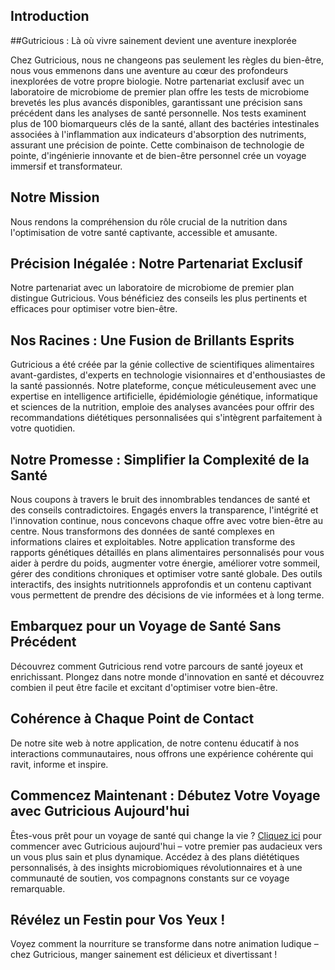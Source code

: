 ## Introduction

##Gutricious : Là où vivre sainement devient une aventure inexplorée

Chez Gutricious, nous ne changeons pas seulement les règles du bien-être, nous vous emmenons dans une aventure au cœur des profondeurs inexplorées de votre propre biologie. Notre partenariat exclusif avec un laboratoire de microbiome de premier plan offre les tests de microbiome brevetés les plus avancés disponibles, garantissant une précision sans précédent dans les analyses de santé personnelle. Nos tests examinent plus de 100 biomarqueurs clés de la santé, allant des bactéries intestinales associées à l'inflammation aux indicateurs d'absorption des nutriments, assurant une précision de pointe. Cette combinaison de technologie de pointe, d'ingénierie innovante et de bien-être personnel crée un voyage immersif et transformateur.

## Notre Mission

Nous rendons la compréhension du rôle crucial de la nutrition dans l'optimisation de votre santé captivante, accessible et amusante.

## Précision Inégalée : Notre Partenariat Exclusif

Notre partenariat avec un laboratoire de microbiome de premier plan distingue Gutricious. Vous bénéficiez des conseils les plus pertinents et efficaces pour optimiser votre bien-être.

## Nos Racines : Une Fusion de Brillants Esprits

Gutricious a été créée par la génie collective de scientifiques alimentaires avant-gardistes, d'experts en technologie visionnaires et d'enthousiastes de la santé passionnés. Notre plateforme, conçue méticuleusement avec une expertise en intelligence artificielle, épidémiologie génétique, informatique et sciences de la nutrition, emploie des analyses avancées pour offrir des recommandations diététiques personnalisées qui s'intègrent parfaitement à votre quotidien.

## Notre Promesse : Simplifier la Complexité de la Santé

Nous coupons à travers le bruit des innombrables tendances de santé et des conseils contradictoires. Engagés envers la transparence, l'intégrité et l'innovation continue, nous concevons chaque offre avec votre bien-être au centre. Nous transformons des données de santé complexes en informations claires et exploitables. Notre application transforme des rapports génétiques détaillés en plans alimentaires personnalisés pour vous aider à perdre du poids, augmenter votre énergie, améliorer votre sommeil, gérer des conditions chroniques et optimiser votre santé globale. Des outils interactifs, des insights nutritionnels approfondis et un contenu captivant vous permettent de prendre des décisions de vie informées et à long terme.

## Embarquez pour un Voyage de Santé Sans Précédent

Découvrez comment Gutricious rend votre parcours de santé joyeux et enrichissant. Plongez dans notre monde d'innovation en santé et découvrez combien il peut être facile et excitant d'optimiser votre bien-être.

## Cohérence à Chaque Point de Contact

De notre site web à notre application, de notre contenu éducatif à nos interactions communautaires, nous offrons une expérience cohérente qui ravit, informe et inspire.

## Commencez Maintenant : Débutez Votre Voyage avec Gutricious Aujourd'hui

Êtes-vous prêt pour un voyage de santé qui change la vie ? [Cliquez ici](https://gutricious-home.vercel.app/fr#footer) pour commencer avec Gutricious aujourd'hui – votre premier pas audacieux vers un vous plus sain et plus dynamique. Accédez à des plans diététiques personnalisés, à des insights microbiomiques révolutionnaires et à une communauté de soutien, vos compagnons constants sur ce voyage remarquable.

## Révélez un Festin pour Vos Yeux !

Voyez comment la nourriture se transforme dans notre animation ludique – chez Gutricious, manger sainement est délicieux et divertissant !
